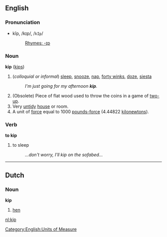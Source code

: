 ==English==
===Pronunciation===
*kĭp, /kɪp/, /<tt>kIp</tt>/
*:[[Rhymes:English:-ɪp|Rhymes: -ɪp]]

===Noun===
'''kip''' ([[kips]])

#(''colloquial or informal'') [[sleep]], [[snooze]], [[nap]], [[forty winks]], [[doze]], [[siesta]]
#:''I'm just going for my afternoon '''kip'''.''
# (Obsolete) Piece of flat wood used to throw the coins in a game of [[two-up]].
#Very [[untidy]] [[house]] or room.
#A unit of [[force]] equal to 1000 [[pounds-force]] (4.44822 [[kilonewton]]s).

===Verb===
'''to kip'''
#to sleep
#:''...don't worry, I'll kip on the sofabed...''

[[Category:English:Units of Measure]]
----
==Dutch==
===Noun===
'''kip'''
#[[hen]]

[[nl:kip]]